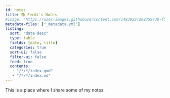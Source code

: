 ```yaml
---
id: notes
title: 📚 Ferdi's Notes
#image: "https://user-images.githubusercontent.com/1483922/208359430-f55d7503-3a98-4875-a35c-16314c9439d0.png"
metadata-files: ["_metadata.yml"]
listing:
  sort: "date desc"
  type: table
  fields: [date, title]
  categories: true
  sort-ui: false
  filter-ui: false
  feed: true
  contents: 
   - "/*/*/index.qmd"
   - "/*/*/index.md"
---
```


This is a place where I share some of my notes.